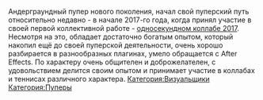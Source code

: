 {{Инфобокс для пуперов|другие_ники = ņıqнжʎҺwǝжǝн|image3 = Ava.png|год_начала = 2017|имя_фамилия = Роман Кручинский|место_проживания = Москва|сферы_творчества = (R)YTP, профессиональный видеомонтаж|ссылки =  [https://www.youtube.com/unpearled YouTube]
[https://www.youtube.com/channel/UC4bE4Ap1G4F8CvtEOsW-NDA Альт]}}Андерграундный пупер нового поколения, начал свой пуперский путь относительно недавно - в начале 2017-го года, когда принял участие в своей первой коллективной работе - [https://www.youtube.com/watch?v=7I9Fx_eOUQA односекундном коллабе 2017]. Несмотря на это, обладает достаточно богатым опытом, который накопил ещё до своей пуперской деятельности, очень хорошо разбирается в разнообразных плагинах, умело обращается с After Effects. По характеру очень общителен и доброжелателен, с удовольствием делится своим опытом и принимает участие в коллабах и теннисах различного характера.
[[Категория:Визуальщики]]
[[Категория:Пуперы]]